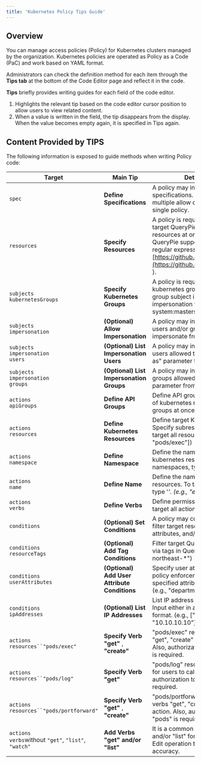 ```yaml
---
title: 'Kubernetes Policy Tips Guide'
---
```


## Overview

You can manage access policies (Policy) for Kubernetes clusters managed by the organization. Kubernetes policies are operated as Policy as a Code (PaC) and work based on YAML format.

Administrators can check the definition method for each item through the **Tips tab** at the bottom of the Code Editor page and reflect it in the code.

**Tips** briefly provides writing guides for each field of the code editor.

1. Highlights the relevant tip based on the code editor cursor position to allow users to view related content.
2. When a value is written in the field, the tip disappears from the display. When the value becomes empty again, it is specified in Tips again.


## Content Provided by TIPS

The following information is exposed to guide methods when writing Policy code:

|  **Target**                                                    |  **Main Tip**                                      |  **Detailed Description**                                                                                                                                                                                                                                                                                            |
| ---------------------------------------------------------- | ---------------------------------------------- | ----------------------------------------------------------------------------------------------------------------------------------------------------------------------------------------------------------------------------------------------------------------------------------------------------- |
| `spec`                                                     |  **Define Specifications**                     | A policy may include allow and/or deny specifications. The syntax does not accept multiple allow or deny specifications in a single policy.                                                                                                                                                           |
| `resources`                                                |  **Specify Resources**                         | A policy is required to include at least one target QueryPie resource. To target every resources at once, use '*'. (e.g., cluster:*) QueryPie supports both glob patterns and regular expressions (RE2: [https://github.com/girishji/re2/wiki/Syntax](https://github.com/girishji/re2/wiki/Syntax) ). |
| `subjects`<br/>`kubernetesGroups`                          |  **Specify Kubernetes Groups**                 | A policy is required to include at least one kubernetes group for impersonation. Define group subject in a kubernetes cluster for impersonation via QueryPie Proxy. (e.g., system:masters)                                                                                                            |
| `subjects`<br/>`impersonation`                             |  **(Optional) Allow Impersonation**            | A policy may include a list of kubernetes users and/or groups allowed to impersonate from clients                                                                                                                                                                                                     |
| `subjects`<br/>`impersonation`<br/>`users`                 |  **(Optional) List Impersonation Users**       | A policy may include a list of kubernetes users allowed to impersonate using the "--as" parameter from clients                                                                                                                                                                                        |
| `subjects`<br/>`impersonation`<br/>`groups`                |  **(Optional) List Impersonation Groups**      | A policy may include a list of kubernetes groups allowed using the "--as-group" parameter from clients.                                                                                                                                                                                               |
| `actions`<br/>`apiGroups`                                  |  **Define API Groups**                         | Define API groups for efficient organization of kubernetes resources. To define all API groups at once, type '*'. (e.g., ["*"])                                                                                                                                                                       |
| `actions`<br/>`resources`                                  |  **Define Kubernetes Resources**               | Define target Kubernetes resources. Specify subresources if necessary. To target all resources, type '*'. (e.g., ["pods", "pods/exec"])                                                                                                                                                               |
| `actions`<br/>`namespace`                                  |  **Define Namespace**                          | Define the namespace of the target kubernetes resources. To target all namespaces, type '*'. (e.g., "*")                                                                                                                                                                                              |
| `actions`<br/>`name`                                       |  **Define Name**                               | Define the name of the target kubernetes resources. To target all resource names, type '*'. (e.g., "eks-*")                                                                                                                                                                                           |
| `actions`<br/>`verbs`                                      |  **Define Verbs**                              | Define permissible actions on resources. To target all actions at once, type '*'. (e.g., ["*"])                                                                                                                                                                                                       |
| `conditions`                                               |  **(Optional) Set Conditions**                 | A policy may contain a set of conditions to filter target resources and/or users via tags, attributes, and/or IP addresses.                                                                                                                                                                           |
| `conditions`<br/>`resourceTags`                            |  **(Optional) Add Tag Conditions**             | Filter target QueryPie-managed resources via tags in QueryPie. (e.g., "region": "ap-northeast-*")                                                                                                                                                                                                     |
| `conditions`<br/>`userAttributes`                          |  **(Optional) Add User Attribute Conditions**  | Specify user attributes for fine-grained policy enforcement. Only users matching specified attributes can utilize this policy. (e.g., "department": "DevOps")                                                                                                                                         |
| `conditions`<br/>`ipAddresses`                             |  **(Optional) List IP Addresses**              | List IP address ranges to utilize this policy. Input either in a single IP address or CIDR format. (e.g., ["10.0.0.0/24", "10.10.10.10"])                                                                                                                                                             |
| `actions`<br/>`resources``"pods/exec"`                     |  **Specify Verb "get"** ,  **"create"**        | "pods/exec" resource requires the verbs "get", "create" for users to call its action. Also, authorization to "get" & "list" "pods" is required.                                                                                                                                                       |
| `actions`<br/>`resources``"pods/log"`                      |  **Specify Verb "get"**                        | "pods/log" resource requires the verb "get" for users to call its action. Also, authorization to "get" & "list" "pods" is required.                                                                                                                                                                   |
| `actions`<br/>`resources``"pods/portforward"`              |  **Specify Verb "get"** ,  **"create"**        | "pods/portforward" resource requires the verbs "get", "create" for users to call its action. Also, authorization to "get" & "list" "pods" is required.                                                                                                                                                |
| `actions`<br/>`verbs`without `"get"`, `"list"`, `"watch"`  |  **Add Verbs "get" and/or "list"**             | It is a common practice to use verbs "get" and/or "list" for view before performing an Edit operation to ensure consistency and accuracy.                                                                                                                                                             |
